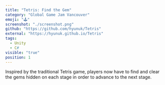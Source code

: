 ```yaml
---
title: "Tetris: Find the Gem"
category: "Global Game Jam Vancouver"
emoji: "🕹️"
screenshot: "./screenshot.png"
github: "https://github.com/hyunuk/Tetris"
external: "https://hyunuk.github.io/Tetris"
tags:
  - Unity
  - C#
visible: "true"
position: 1
---
```


Inspired by the traditional Tetris game, players now have to find and clear the gems hidden on each stage in order to advance to the next stage.
